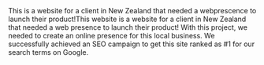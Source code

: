 <ProjectCard title="WhereAmI" link="https://WhereAmI.NZ" bg="linear-gradient(to right, #D4145A 0%, #FBB03B 100%)">
This is a website for a client in New Zealand that needed a webprescence to launch their product!This website is a website for a client in New Zealand that needed a web presence to launch their product!
</ProjectCard>

<ProjectCard title="Matai Construction" link="https://mataiconstruction.com.au" bg="linear-gradient(to right, #fffbd5 0%, #b20a2c 100%)">
With this project, we needed to create an online presence for this local business. We successfully achieved an SEO campaign to get this site ranked as #1 for our search terms on Google.
</ProjectCard>

